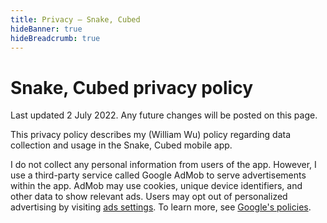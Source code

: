```yaml
---
title: Privacy – Snake, Cubed
hideBanner: true
hideBreadcrumb: true
---
```


# Snake, Cubed privacy policy

Last updated 2 July 2022. Any future changes will be posted on this page.

This privacy policy describes my (William Wu) policy regarding data collection and usage in the Snake, Cubed mobile app.

I do not collect any personal information from users of the app. However, I use a third-party service called Google AdMob to serve advertisements within the app. AdMob may use cookies, unique device identifiers, and other data to show relevant ads. Users may opt out of personalized advertising by visiting [ads settings](https://www.google.com/settings/ads). To learn more, see [Google's policies](https://policies.google.com/technologies/partner-sites).
